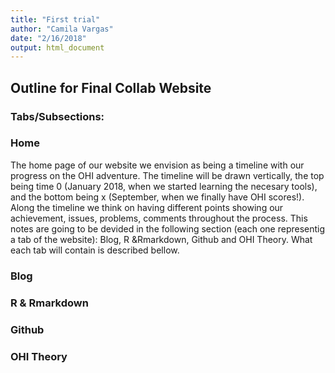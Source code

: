 ```yaml
---
title: "First trial"
author: "Camila Vargas"
date: "2/16/2018"
output: html_document
---
```


## Outline for Final Collab Website


### Tabs/Subsections:

### Home
The home page of our website we envision as being a timeline with our progress on the OHI adventure. The timeline will be drawn vertically, the top being time 0 (January 2018, when we started learning the necesary tools), and the bottom being x (September, when we finally have OHI scores!). Along the timeline we think on having different points showing our achievement, issues, problems, comments throughout the process. This notes are going to be devided in the following section (each one representig a tab of the website): Blog, R &Rmarkdown, Github and OHI Theory. What each tab will contain is described bellow.

### Blog
### R & Rmarkdown
### Github
### OHI Theory





